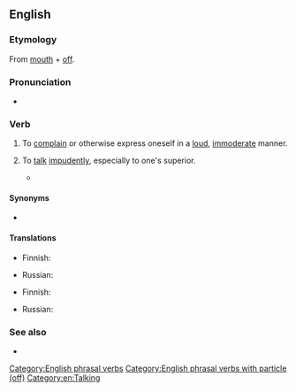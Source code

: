==English==

===Etymology===
From [[mouth]] + [[off]].

===Pronunciation===
* {{audio|En-au-mouth off.ogg|Audio (AU)|lang=en}}

===Verb===
{{en-verb|mouths off|mouthing off|mouthed off}}

# {{lb|en|intransitive|slang}} To [[complain]] or otherwise express oneself in a [[loud]], [[immoderate]] manner.
# {{lb|en|ambitransitive|slang}} To [[talk]] [[impudent]]ly, especially to one's superior.
#* {{quote-video
|lang=en
|year=2008
|people=Herbert
|title=Family Guy
|episode=Play It Again, Brian
|passage=And don't you '''mouth off''' to me, or I'm gonna slap you right in your penis.}}

====Synonyms====
* {{l|en|shoot one's mouth off}}

====Translations====
{{trans-top|to complain or otherwise express oneself in a loud, immoderate manner}}
* Finnish: {{t|fi|meuhkata}}
{{trans-mid}}
* Russian: {{t|ru|распускать язык}}
{{trans-bottom}}

{{trans-top|to talk impudently, especially to one's superior}}
* Finnish: {{t|fi|meuhkata}}
{{trans-mid}}
* Russian: {{t+|ru|дерзить}}
{{trans-bottom}}
===See also===
* {{l|en|loudmouth}}

[[Category:English phrasal verbs]]
[[Category:English phrasal verbs with particle (off)]]
[[Category:en:Talking]]